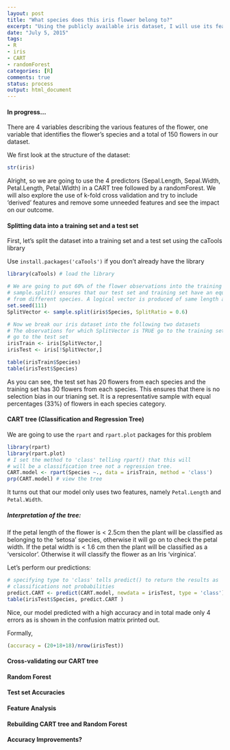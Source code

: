 ```yaml
---
layout: post
title: "What species does this iris flower belong to?"
excerpt: "Using the publicly available iris dataset, I will use its features to predict the species the flower belongs to"
date: "July 5, 2015"
tags: 
- R
- iris
- CART
- randomForest
categories: [R]
comments: true
status: process
output: html_document
---
```


#### In progress...

There are 4 variables describing the various features of the flower, one variable that identifies the flower's species and a total of 150 flowers in our dataset.


We first look at the structure of the dataset:
```r
str(iris)
```

Alright, so we are going to use the 4 predictors (Sepal.Length, Sepal.Width, Petal.Length, Petal.Width) in a CART tree followed by a randomForest. We will also explore the use of k-fold cross validation and try to include 'derived' features and remove some unneeded features and see the impact on our outcome.

#### Splitting data into a training set and a test set

First, let's split the dataset into a training set and a test set using the caTools library

Use ```install.packages('caTools')``` if you don't already have the library

```r
library(caTools) # load the library

# We are going to put 60% of the flower observations into the training set
# sample.split() ensures that our test set and training set have an equal number of flowers
# from different species. A logical vector is produced of same length as iris$Species
set.seed(111)
SplitVector <- sample.split(iris$Species, SplitRatio = 0.6)

# Now we break our iris dataset into the following two datasets
# The observations for which SplitVector is TRUE go to the training set and the rest
# go to the test set
irisTrain <- iris[SplitVector,] 
irisTest <- iris[!SplitVector,]
```
```r
table(irisTrain$Species)
table(irisTest$Species)
```

As you can see, the test set has 20 flowers from each species and the training set has 30 flowers from each species. This ensures that there is no selection bias in our trianing set.
It is a representative sample with equal percentages (33%) of flowers in each species category.

#### CART tree (Classification and Regression Tree)

We are going to use the ```rpart``` and ```rpart.plot``` packages for this problem

```r
library(rpart)
library(rpart.plot)
# I set the method to 'class' telling rpart() that this will
# will be a classification tree not a regression tree.
CART.model <- rpart(Species ~., data = irisTrain, method = 'class')
prp(CART.model) # view the tree
```

It turns out that our model only uses two features, namely `Petal.Length` and `Petal.Width`.

##### Interpretation of the tree:

If the petal length of the flower is < 2.5cm then the plant will be classified as belonging to the 'setosa' species, otherwise it will go on to check the petal width. If the petal width is < 1.6 cm then the plant will be classified as a 'versicolor'. Otherwise it will classify the flower as an Iris 'virginica'.

Let's perform our predictions:

```r
# specifying type to 'class' tells predict() to return the results as 
# classifications not probabilities
predict.CART <- predict(CART.model, newdata = irisTest, type = 'class')
table(irisTest$Species, predict.CART )
```

Nice, our model predicted with a high accuracy and in total made only 4 errors as is shown in the confusion matrix printed out.

Formally,

```r
(accuracy = (20+18+18)/nrow(irisTest))
```


#### Cross-validating our CART tree


#### Random Forest

#### Test set Accuracies

#### Feature Analysis

#### Rebuilding CART tree and Random Forest

#### Accuracy Improvements?